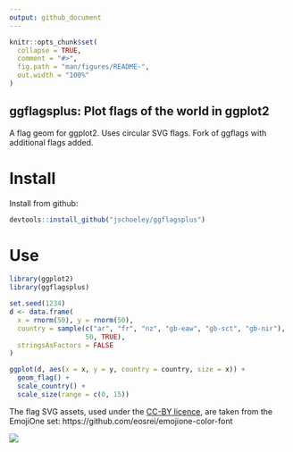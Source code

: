 ```yaml
---
output: github_document
---
```


<!-- README.md is generated from README.Rmd. Please edit that file -->

```r
knitr::opts_chunk$set(
  collapse = TRUE,
  comment = "#>",
  fig.path = "man/figures/README-",
  out.width = "100%"
)
```

## ggflagsplus: Plot flags of the world in ggplot2

A flag geom for ggplot2. Uses circular SVG flags. Fork of ggflags with additional flags added.

# Install

Install from github:

```r
devtools::install_github("jschoeley/ggflagsplus")
```

# Use

```r
library(ggplot2)
library(ggflagsplus)

set.seed(1234)
d <- data.frame(
  x = rnorm(50), y = rnorm(50),
  country = sample(c("ar", "fr", "nz", "gb-eaw", "gb-sct", "gb-nir"),
                   50, TRUE),
  stringsAsFactors = FALSE
)

ggplot(d, aes(x = x, y = y, country = country, size = x)) +
  geom_flag() +
  scale_country() +
  scale_size(range = c(0, 15))
```

The flag SVG assets, used under the [CC-BY licence](https://github.com/eosrei/emojione-color-font/blob/master/LICENSE-CC-BY.txt), are taken from the EmojiOne set: https://github.com/eosrei/emojione-color-font

![](man/figures/flags.png)
